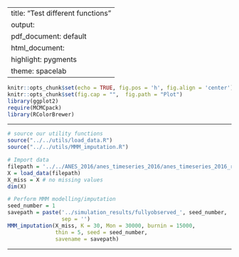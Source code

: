 
---
title: "Test different functions"
output:
  pdf_document: default
  html_document:
    highlight: pygments
    theme: spacelab
---

```r
knitr::opts_chunk$set(echo = TRUE, fig.pos = 'h', fig.align = 'center')
knitr::opts_chunk$set(fig.cap = "",  fig.path = "Plot")
library(ggplot2)
require(MCMCpack)
library(RColorBrewer)
```

* * *

```r
# source our utility functions
source("../../utils/load_data.R")
source("../../utils/MMM_imputation.R")
```

```r
# Import data
filepath = '../../ANES_2016/anes_timeseries_2016/anes_timeseries_2016_rawdata.txt'
X = load_data(filepath)
X_miss = X # no missing values
dim(X)
```

```r
# Perform MMM modelling/imputation
seed_number = 1
savepath = paste('../simulation_results/fullyobserved_', seed_number, '.RData', 
                 sep = '')
MMM_imputation(X_miss, K = 30, Mon = 30000, burnin = 15000, 
               thin = 5, seed = seed_number, 
               savename = savepath)
```

* * *



